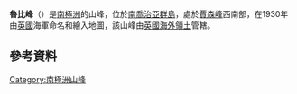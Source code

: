 {{coord|54|12|S|36|40|W|display=title}}

'''魯比峰'''（{{lang-en|Ruby Peak}}）是[[南極洲|南極洲]]的山峰，位於[[南喬治亞群島|南喬治亞群島]]，處於[[賈森峰|賈森峰]]西南部，在1930年由[[英國|英國]]海軍命名和繪入地圖，該山峰由[[英國海外領土|英國海外領土]]管轄。

==參考資料==
{{usgs-gazetteer}}

{{Antarctica-geo-stub}}
[[Category:南極洲山峰|Category:南極洲山峰]]
